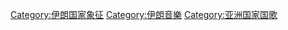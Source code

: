 [[Category:伊朗国家象征|Category:伊朗国家象征]]
[[Category:伊朗音樂|Category:伊朗音樂]]
[[Category:亚洲国家国歌|Category:亚洲国家国歌]]